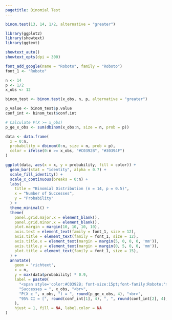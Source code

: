 ```yaml
---
pagetitle: Binomial Test
---
```


```r
binom.test(13, 14, 1/2, alternative = "greater")
```

```r
library(ggplot2)
library(showtext)
library(ggtext)

showtext_auto()
showtext_opts(dpi = 300)

font_add_google(name = "Roboto", family = "Roboto")
font_1 <- "Roboto"

n <- 14 
p <- 1/2  
x_obs <- 12  

binom_test <- binom.test(x_obs, n, p, alternative = "greater")

p_value <- binom_test$p.value
conf_int <- binom_test$conf.int

# Calculate P(X >= x_obs)
p_ge_x_obs <- sum(dbinom(x_obs:n, size = n, prob = p))

data <- data.frame(
  x = 0:n,
  probability = dbinom(0:n, size = n, prob = p),
  color = ifelse(0:n >= x_obs, "#C0392B", "#30394F")  
)

ggplot(data, aes(x = x, y = probability, fill = color)) +
  geom_bar(stat = "identity", alpha = 0.7) +
  scale_fill_identity() +  
  scale_x_continuous(breaks = 0:n) +  
  labs(
    title = "Binomial Distribution (n = 14, p = 0.5)",
    x = "Number of Successes",
    y = "Probability"
  ) +
  theme_minimal() +
  theme(
    panel.grid.major.x = element_blank(),
    panel.grid.minor.x = element_blank(),
    plot.margin = margin(10, 10, 10, 10),
    axis.text = element_text(family = font_1, size = 12),
    axis.title = element_text(family = font_1, size = 12),
    axis.title.x = element_text(margin = margin(5, 0, 0, 0, 'mm')),
    axis.title.y = element_text(margin = margin(0, 5, 0, 0, 'mm')),
    plot.title = element_text(family = font_1, size = 15),
  ) +
  annotate(
    geom = 'richtext',
    x = n,
    y = max(data$probability) * 0.9,
    label = paste0(
      "<span style='color:#C0392B; font-size:15pt;font-family:Roboto;'>",
      "Successes = ", x_obs, "<br>",
      "P(X ≥ ", x_obs, ") = ", round(p_ge_x_obs, 4), "<br>",
      "95% CI = [", round(conf_int[1], 4), ", ", round(conf_int[2], 4), "]</span>"
    ),
    hjust = 1, fill = NA, label.color = NA
)
```